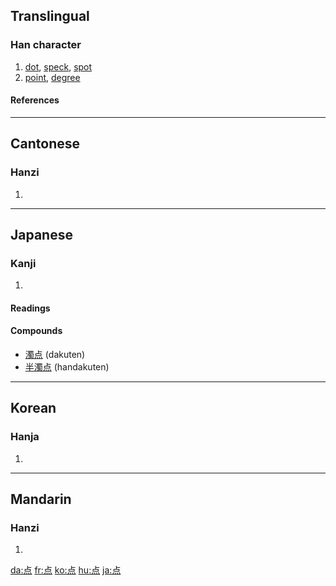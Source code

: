 {{see|點}}

==Translingual==
{{stroke order|type=animate}}
===Han character===
{{Han char|rn=86|rad=火|as=05|sn=9|four=|canj=X卜口火 (XYRF), 卜口火 (YRF)}}
# [[dot]], [[speck]], [[spot]]
# [[point]], [[degree]]
====References====
{{Han ref|kx=0669.101|dkj=18980|dj=1078.150|hdz=32198.070|uh=70B9|ud=28857}}

----

==Cantonese==
===Hanzi===
{{yue-hanzi|jyut=|y=dim2}}
# {{defn|Cantonese}}

----
==Japanese==
===Kanji===
{{ja-kanji|grade=|rs=火05}}
# {{defn|Japanese}} 
====Readings====
{{ja-readings|on=[[てん]] (ten)|kun=[[ぼち]] (bochi)}}

====Compounds====
* [[濁点]] (dakuten)
* [[半濁点]] (handakuten)

----
==Korean==
===Hanja===
{{ko-hanja|hangeul=점|eumhun=|rv=jeom|mr=chŏm|y=cem}}
# {{defn|Korean}}

----
==Mandarin==
===Hanzi===
{{cmn-hanzi|tra=點|pin=[[diǎn]] (dian3), [[wéi]] (wei2)|wg=tien<sup>3</sup>, wei<sup>2</sup>}}
# {{defn|Mandarin}}

[[da:点]]
[[fr:点]]
[[ko:点]]
[[hu:点]]
[[ja:点]]